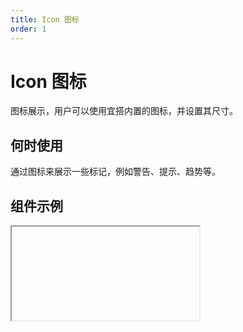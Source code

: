 ```yaml
---
title: Icon 图标
order: 1
---
```


# Icon 图标

图标展示，用户可以使用宜搭内置的图标，并设置其尺寸。

## 何时使用

通过图标来展示一些标记，例如警告、提示、趋势等。

## 组件示例


<Iframe url="https://www.aliwork.com/developer/icon-v2?isRenderNav=false" />

## 自定义图标使用
   ### 1.需要先进入<a href="https://www.iconfont.cn/">iconfont</a>
   ### 2.添加喜欢的图标到购物车，添加完成后进入购物车，把icon添加到新项目中（推荐新建项目）
   ### 3.选择Symbol，查看在线链接，复制代码到宜搭；：示例：
   ```
    //at.alicdn.com/t/font_3429645_pimqzpqqzps.js
   ```
   ### 4.复制icon的name到宜搭：示例：
   ```
    icon-liebiao
   ```

## 组件属性


<AttrTable
  dataSource={[
    {
      code: 'baseType',
      type: 'string',
      default: ` 'smile' `,
      desc: '基础图标，只对应上面示例中icon下的文案',
    },
    {
      code: 'otherType',
      type: 'string',
      default: ` 'smile' `,
      desc: '自定义图标',
    },
    {
      code: 'useType',
      type: 'boolean',
      default: 'false',
      desc: '图标使用类型，若为true则 **otherType** 属性生效，若为false则 **baseType** 属性生效',
    },
    {
      code: 'size',
      type: `'xxs' | 'xs' | 'small' | 'medium' | 'large' | 'xl' |'xxl' | 'xxxl'`,
      default: ` 'medium' `,
      desc: '图标尺寸大小',
    },
  ]}
/>
